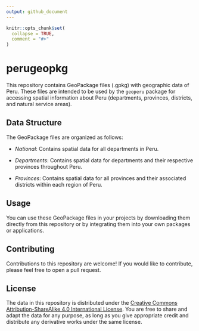 ```yaml
---
output: github_document
---
```


<!-- README.md is generated from README.Rmd. Please edit that file -->

```r
knitr::opts_chunk$set(
  collapse = TRUE,
  comment = "#>"
)
```
# perugeopkg

This repository contains GeoPackage files (.gpkg) with geographic data of Peru. These files are intended to be used by the `geoperu` package for accessing spatial information about Peru (departments, provinces, districts, and natural service areas).

## Data Structure

The GeoPackage files are organized as follows:

- *National*: Contains spatial data for all departments in Peru.

- *Departments*: Contains spatial data for departments and their respective provinces throughout Peru.

- *Provinces*: Contains spatial data for all provinces and their associated districts within each region of Peru.

## Usage

You can use these GeoPackage files in your projects by downloading them directly from this repository or by integrating them into your own packages or applications.

## Contributing

Contributions to this repository are welcome! If you would like to contribute, please feel free to open a pull request.

## License

The data in this repository is distributed under the [Creative Commons Attribution-ShareAlike 4.0 International License](https://creativecommons.org/licenses/by-sa/4.0/). You are free to share and adapt the data for any purpose, as long as you give appropriate credit and distribute any derivative works under the same license.
